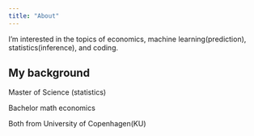 ```yaml
---
title: "About"
---
```

I’m interested in the topics of economics, machine learning(prediction), statistics(inference), and coding.


## My background
Master of Science (statistics)

Bachelor math economics 

Both from University of Copenhagen(KU)







